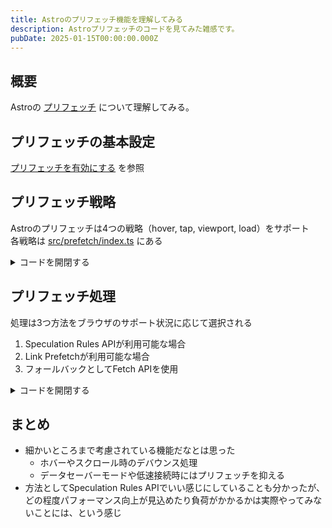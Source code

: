```yaml
---
title: Astroのプリフェッチ機能を理解してみる
description: Astroプリフェッチのコードを見てみた雑感です。
pubDate: 2025-01-15T00:00:00.000Z
---
```


## 概要

Astroの [プリフェッチ](https://docs.astro.build/ja/guides/prefetch/) について理解してみる。

## プリフェッチの基本設定

[プリフェッチを有効にする](https://docs.astro.build/ja/guides/prefetch/#%E3%83%97%E3%83%AA%E3%83%95%E3%82%A7%E3%83%83%E3%83%81%E3%82%92%E6%9C%89%E5%8A%B9%E3%81%AB%E3%81%99%E3%82%8B) を参照

## プリフェッチ戦略

Astroのプリフェッチは4つの戦略（hover, tap, viewport, load）をサポート  
各戦略は [src/prefetch/index.ts](https://github.com/withastro/astro/blob/main/packages/astro/src/prefetch/index.ts) にある

<details>
  <summary>コードを開閉する</summary>

```ts
/**
 * タップ時のプリフェッチ戦略の初期化
 */
function initTapStrategy() {
  // タッチとマウスの両方のイベントに対応
  for (const event of ['touchstart', 'mousedown']) {
    document.body.addEventListener(
      event,
      (e) => {
        // tap戦略が指定されているリンクの場合
        if (elMatchesStrategy(e.target, 'tap')) {
          // 低速接続でも強制的にプリフェッチを実行
          prefetch(e.target.href, { ignoreSlowConnection: true });
        }
      },
      { passive: true },
    );
  }
}

/**
 * ホバー時のプリフェッチ戦略の初期化
 */
function initHoverStrategy() {
  let timeout: number;

  // フォーカスイベントの処理（キーボード操作対応）
  document.body.addEventListener(
    'focusin',
    (e) => {
      if (elMatchesStrategy(e.target, 'hover')) {
        handleHoverIn(e);
      }
    },
    { passive: true },
  );

  // ページロード時にホバーイベントリスナーを設定
  onPageLoad(() => {
    for (const anchor of document.getElementsByTagName('a')) {
      // 既に監視中のリンクはスキップ
      if (listenedAnchors.has(anchor)) continue;

      // hover戦略が指定されているリンクにイベントリスナーを追加
      if (elMatchesStrategy(anchor, 'hover')) {
        listenedAnchors.add(anchor);
        anchor.addEventListener('mouseenter', handleHoverIn, { passive: true });
        anchor.addEventListener('mouseleave', handleHoverOut, { passive: true });
      }
    }
  });

  // ホバー開始時の処理
  function handleHoverIn(e: Event) {
    const href = (e.target as HTMLAnchorElement).href;

    // 80ミリ秒のデバウンス処理
    if (timeout) {
      clearTimeout(timeout);
    }
    timeout = setTimeout(() => {
      prefetch(href);
    }, 80) as unknown as number;
  }

  // ホバー終了時の処理（プリフェッチをキャンセル）
  function handleHoverOut() {
    if (timeout) {
      clearTimeout(timeout);
      timeout = 0;
    }
  }
}

/**
 * ビューポート内表示時のプリフェッチ戦略の初期化
 */
function initViewportStrategy() {
  let observer: IntersectionObserver;

  onPageLoad(() => {
    for (const anchor of document.getElementsByTagName('a')) {
      // 既に監視中のリンクはスキップ
      if (listenedAnchors.has(anchor)) continue;

      // viewport戦略が指定されているリンクを監視対象に追加
      if (elMatchesStrategy(anchor, 'viewport')) {
        listenedAnchors.add(anchor);
        observer ??= createViewportIntersectionObserver();
        observer.observe(anchor);
      }
    }
  });
}

/**
 * ビューポート監視用のIntersection Observerを作成
 */
function createViewportIntersectionObserver() {
  const timeouts = new WeakMap<HTMLAnchorElement, number>();

  return new IntersectionObserver((entries, observer) => {
    for (const entry of entries) {
      const anchor = entry.target as HTMLAnchorElement;
      const timeout = timeouts.get(anchor);

      // 要素がビューポート内に表示された場合
      if (entry.isIntersecting) {
        // 300ミリ秒のデバウンス処理
        if (timeout) {
          clearTimeout(timeout);
        }
        timeouts.set(
          anchor,
          setTimeout(() => {
            observer.unobserve(anchor);
            timeouts.delete(anchor);
            prefetch(anchor.href);
          }, 300) as unknown as number,
        );
      } else {
        // ビューポートから外れた場合、プリフェッチをキャンセル
        if (timeout) {
          clearTimeout(timeout);
          timeouts.delete(anchor);
        }
      }
    }
  });
}

/**
 * ページロード時のプリフェッチ戦略の初期化
 */
function initLoadStrategy() {
  onPageLoad(() => {
    for (const anchor of document.getElementsByTagName('a')) {
      // load戦略が指定されているリンクを即時プリフェッチ
      if (elMatchesStrategy(anchor, 'load')) {
        prefetch(anchor.href);
      }
    }
  });
}
```

</details>

## プリフェッチ処理

処理は3つ方法をブラウザのサポート状況に応じて選択される

1. Speculation Rules APIが利用可能な場合
2. Link Prefetchが利用可能な場合
3. フォールバックとしてFetch APIを使用

<details>
  <summary>コードを開閉する</summary>

```ts
/**
 * 指定されたURLのプリフェッチを実行
 */
export function prefetch(url: string, opts?: PrefetchOptions) {
  // URLのハッシュ部分を除去（同一ページ内リンクを除外）
  url = url.replace(/#.*/, '');

  const ignoreSlowConnection = opts?.ignoreSlowConnection ?? false;
  if (!canPrefetchUrl(url, ignoreSlowConnection)) return;
  prefetchedUrls.add(url);

  // 1. Speculation Rules APIが利用可能な場合
  if (clientPrerender && HTMLScriptElement.supports?.('speculationrules')) {
    debug?.(`[astro] Speculation Rulesを使用してプリフェッチを実行: ${url}`);
    appendSpeculationRules(url);
  }
  // 2. Link Prefetchが利用可能な場合
  else if (
    document.createElement('link').relList?.supports?.('prefetch') &&
    opts?.with !== 'fetch'
  ) {
    debug?.(`[astro] Link Prefetchを使用してプリフェッチを実行: ${url}`);
    const link = document.createElement('link');
    link.rel = 'prefetch';
    link.setAttribute('href', url);
    document.head.append(link);
  }
  // 3. フォールバックとしてFetch APIを使用
  else {
    debug?.(`[astro] Fetch APIを使用してプリフェッチを実行: ${url}`);
    fetch(url, { priority: 'low' });
  }
}

/**
 * プリフェッチ可能なURLかどうかを判定
 */
function canPrefetchUrl(url: string, ignoreSlowConnection: boolean) {
  // オフライン時はプリフェッチしない
  if (!navigator.onLine) return false;

  // データセーバーモードや低速接続時はスキップ（設定で上書き可能）
  if (!ignoreSlowConnection && isSlowConnection()) return false;

  try {
    const urlObj = new URL(url, location.href);
    return (
      // 同一オリジンのURLのみプリフェッチ
      location.origin === urlObj.origin &&
      // 現在のページと異なるURLのみプリフェッチ
      (location.pathname !== urlObj.pathname || location.search !== urlObj.search) &&
      // 重複プリフェッチを防止
      !prefetchedUrls.has(url)
    );
  } catch {}
  return false;
}
```

</details>

## まとめ

- 細かいところまで考慮されている機能だなとは思った
  - ホバーやスクロール時のデバウンス処理
  - データセーバーモードや低速接続時にはプリフェッチを抑える
- 方法としてSpeculation Rules APIでいい感じにしていることも分かったが、どの程度パフォーマンス向上が見込めたり負荷がかかるかは実際やってみないことには、という感じ
